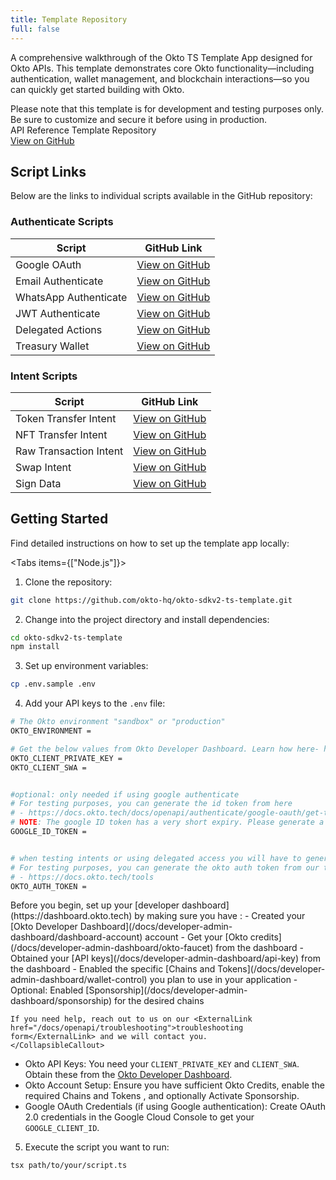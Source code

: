 ```yaml
---
title: Template Repository
full: false
---
```



A comprehensive walkthrough of the Okto TS Template App designed for Okto APIs. This template demonstrates core Okto functionality—including authentication, wallet management, and blockchain interactions—so you can quickly get started building with Okto.

<Callout type="warn" title="Disclaimer">
Please note that this template is for development and testing purposes only. Be sure to customize and secure it before using in production.
</Callout>

<div className="bg-white dark:bg-[#1a1a1e] rounded-lg shadow-sm border border-gray-200 dark:border-[#2b2b2c] p-4 w-full my-4">
  <div className="flex items-center justify-between">
    <span className="text-base font-semibold text-gray-900 dark:text-gray-100">
      API Reference Template Repository
    </span>
    <div className="flex gap-3">
      <a
        href="https://github.com/okto-hq/okto-sdkv2-ts-template/tree/main/src/api-template"
        target="_blank"
        rel="noopener noreferrer"
        className="no-underline px-4 py-2 bg-blue-600 hover:bg-blue-700 text-white text-sm font-medium rounded-lg transition-colors min-w-[120px] text-center"
      >
        View on GitHub
      </a>
    </div>
  </div>
</div>

## Script Links

Below are the links to individual scripts available in the GitHub repository:

### Authenticate Scripts

| **Script**            | **GitHub Link**                                                                                                         |
| --------------------- | ----------------------------------------------------------------------------------------------------------------------- |
| Google OAuth          | [View on GitHub](https://github.com/okto-hq/okto-sdkv2-ts-template/blob/main/src/api-template/auth/googleAuthenticate_template.ts)   |
| Email Authenticate    | [View on GitHub](https://github.com/okto-hq/okto-sdkv2-ts-template/blob/main/src/api-template/auth/emailAuthenticate_template.ts)    |
| WhatsApp Authenticate | [View on GitHub](https://github.com/okto-hq/okto-sdkv2-ts-template/blob/main/src/api-template/auth/whatsappAuthenticate_template.ts) |
| JWT Authenticate      | [View on GitHub](https://github.com/okto-hq/okto-sdkv2-ts-template/blob/main/src/api-template/auth/jwtAuthenticate_template.ts)      |
| Delegated Actions     | [View on GitHub](https://github.com/okto-hq/okto-sdkv2-ts-template/blob/main/src/api-template/auth/delegatedActions_template.ts)    |
| Treasury Wallet       | [View on GitHub](https://github.com/okto-hq/okto-sdkv2-ts-template/blob/main/src/api-template/auth/treasuryWallet_template.ts)       |

### Intent Scripts

| **Script**             | **GitHub Link**                                                                                                   |
| ---------------------- | ----------------------------------------------------------------------------------------------------------------- |
| Token Transfer Intent  | [View on GitHub](https://github.com/okto-hq/okto-sdkv2-ts-template/blob/main/src/api-template/intents/tokenTransfer.ts)        |
| NFT Transfer Intent    | [View on GitHub](https://github.com/okto-hq/okto-sdkv2-ts-template/blob/main/src/api-template/intents/nftTransfer.ts)    |
| Raw Transaction Intent | [View on GitHub](https://github.com/okto-hq/okto-sdkv2-ts-template/blob/main/src/api-template/intents/rawTransaction.ts) |
| Swap Intent            | [View on GitHub](https://github.com/okto-hq/okto-sdkv2-ts-template/blob/main/src/api-template/intents/swapIntent.ts)           |
| Sign Data              | [View on GitHub](https://github.com/okto-hq/okto-sdkv2-ts-template/blob/main/src/api-template/intents/signData_template.ts)    |

## Getting Started

Find detailed instructions on how to set up the template app locally:

<Tabs items={["Node.js"]}>
  <Tab value="Node.js" >

1. Clone the repository:

```bash
git clone https://github.com/okto-hq/okto-sdkv2-ts-template.git
```

2. Change into the project directory and install dependencies:

```bash
cd okto-sdkv2-ts-template
npm install
```

3. Set up environment variables:

```bash
cp .env.sample .env
```

4. Add your API keys to the `.env` file:

```bash title=".env"
# The Okto environment "sandbox" or "production"
OKTO_ENVIRONMENT =

# Get the below values from Okto Developer Dashboard. Learn how here- https://docs.okto.tech/docs/developer-admin-dashboard
OKTO_CLIENT_PRIVATE_KEY =
OKTO_CLIENT_SWA =


#optional: only needed if using google authenticate
# For testing purposes, you can generate the id token from here
# - https://docs.okto.tech/docs/openapi/authenticate/google-oauth/get-token-id
# NOTE: The google ID token has a very short expiry. Please generate a new token just before running this code. You can check the expiry at jwt.io
GOOGLE_ID_TOKEN =


# when testing intents or using delegated access you will have to generate the okto auth token from session config
# For testing purposes, you can generate the okto auth token from our tool 'Session and Okto Auth Token Generator'
# - https://docs.okto.tech/tools
OKTO_AUTH_TOKEN =
```

  <CollapsibleCallout type="warning" title="Essential Setup Required">
    Before you begin, set up your [developer dashboard](https://dashboard.okto.tech) by making sure you have :
    - Created your [Okto Developer Dashboard](/docs/developer-admin-dashboard/dashboard-account) account
    - Get your [Okto credits](/docs/developer-admin-dashboard/okto-faucet) from the dashboard
    - Obtained your [API keys](/docs/developer-admin-dashboard/api-key) from the dashboard
    - Enabled the specific [Chains and Tokens](/docs/developer-admin-dashboard/wallet-control) you plan to use in your application
    - Optional: Enabled [Sponsorship](/docs/developer-admin-dashboard/sponsorship) for the desired chains

    If you need help, reach out to us on our <ExternalLink href="/docs/openapi/troubleshooting">troubleshooting form</ExternalLink> and we will contact you.
    </CollapsibleCallout>

  - Okto API Keys: You need your `CLIENT_PRIVATE_KEY` and `CLIENT_SWA`. Obtain these from the [Okto Developer Dashboard](https://dashboard.okto.tech/login).
  - Okto Account Setup: Ensure you have sufficient <ExternalLink href="https://dashboard.okto.tech/okto-credits">Okto Credits</ExternalLink>, enable the required <ExternalLink href="https://dashboard.okto.tech/wallet-controls">Chains and Tokens </ExternalLink>, and optionally <ExternalLink href="https://dashboard.okto.tech/paymaster">Activate Sponsorship</ExternalLink>.
  - Google OAuth Credentials (if using Google authentication): Create OAuth 2.0 credentials in the <ExternalLink href="/docs/openapi/authenticate/google-oauth/google-console-setup">Google Cloud Console</ExternalLink> to get your `GOOGLE_CLIENT_ID`.

5. Execute the script you want to run:

```bash
tsx path/to/your/script.ts
```

  </Tab>
</Tabs>
